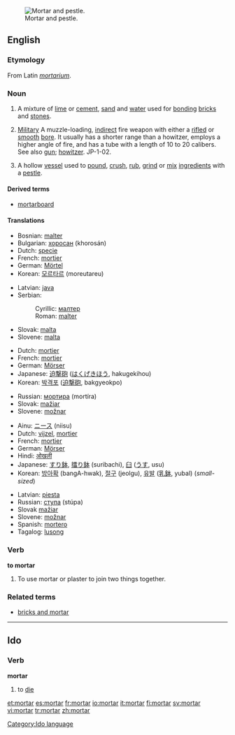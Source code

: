 [[Image:Mozdzierz kuchenny.jpg|thumb|right|Mortar and pestle.]]
==English==

===Etymology===
From Latin ''[[mortarium]]''.

===Noun===
{{en-noun}}

# {{uncountable}} A mixture of [[lime]] or [[cement]], [[sand]] and [[water]] used for [[bonding]] [[brick]]s and [[stone]]s.
# {{countable}} [[Military]] A muzzle-loading, [[indirect]] fire weapon with either a [[rifle]]d or [[smooth]] [[bore]]. It usually has a shorter range than a howitzer, employs a higher angle of fire, and has a tube with a length of 10 to 20 calibers. See also [[gun]]; [[howitzer]]. JP-1-02.
# {{countable}} A hollow [[vessel]] used to [[pound]], [[crush]], [[rub]], [[grind]] or [[mix]] [[ingredient]]s with a [[pestle]].

====Derived terms====
*[[mortarboard]]

====Translations====
{{trans-top|mixture of lime or cement, sand and water}}
*Bosnian: [[malter#Bosnian|malter]] {{m}}
*Bulgarian: [[хоросан]] (khorosán) {{m}}
*Dutch: [[specie]]
*French: [[mortier]] {{m}}
*German: [[Mörtel]] {{m}}
*Korean: [[모르타르]] (moreutareu)
{{trans-mid}}
*Latvian: [[java]] {{f}}
*Serbian:
*:Cyrillic: [[малтер]] {{m}}
*:Roman: [[malter#Serbian|malter]] {{m}}
*Slovak: [[malta#Slovak|malta]] {{f}}
*Slovene: [[malta]] {{f}}
{{trans-bot}}

{{trans-top|short large-bore cannon}}
*Dutch: [[mortier]]
*French: [[mortier]] {{m}}
*German: [[Mörser]] {{m}}
*Japanese: [[迫撃砲]] ([[はくげきほう]], hakugekihou)
*Korean: [[박격포]] ([[迫撃砲]], bakgyeokpo)
{{trans-mid}}
*Russian: [[мортира]] (mortíra) {{f}}
*Slovak: [[mažiar]] {{m}}
*Slovene: [[možnar]] {{m}}
{{trans-bot}}

{{trans-top|vessel used to grind ingredients}}
*Ainu: [[ニース]] (niisu)
*Dutch: [[vijzel]], [[mortier]]
*French: [[mortier]] {{m}}
*German: [[Mörser]] {{m}}
*Hindi: [[ओखली]]
*Japanese: [[すり鉢]], [[擂り鉢]] (suribachi), [[臼]] ([[うす]], usu)
*Korean: [[방아확]] (bangA-hwak), [[절구]] (jeolgu), [[유발]] ([[乳鉢]], yubal) (''small-sized'')
{{trans-mid}}
*Latvian: [[piesta]] {{f}}
*Russian: [[ступа]] (stúpa) {{f}}
*Slovak [[mažiar]] {{m}}
*Slovene: [[možnar]] {{m}}
*Spanish: [[mortero]] {{m}}
*Tagalog: [[lusong]]
{{trans-bot}}

===Verb===
'''to mortar'''

# To use mortar or plaster to join two things together.

===Related terms===
*[[bricks and mortar]]

----

==Ido==

===Verb===
'''mortar'''

# to [[die]]

[[Category:Ido language]]

[[et:mortar]]
[[es:mortar]]
[[fr:mortar]]
[[io:mortar]]
[[it:mortar]]
[[fi:mortar]]
[[sv:mortar]]
[[vi:mortar]]
[[tr:mortar]]
[[zh:mortar]]